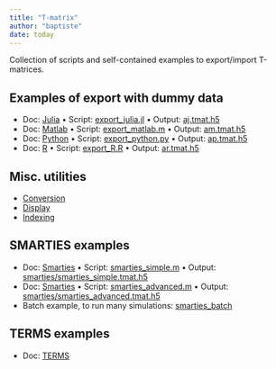 ```yaml
---
title: "T-matrix"
author: "baptiste"
date: today
---
```


Collection of scripts and self-contained examples to export/import T-matrices.

## Examples of export with dummy data

- Doc: [Julia](export_julia.html) • Script: [export_julia.jl](export_julia.jl) • Output: [aj.tmat.h5](aj.tmat.h5)
- Doc: [Matlab](export_matlab.html) • Script: [export_matlab.m](export_matlab.m) • Output: [am.tmat.h5](am.tmat.h5)
- Doc: [Python](export_python.html) • Script: [export_python.py](export_python.py) • Output: [ap.tmat.h5](ap.tmat.h5)
- Doc: [R](export_R.html) • Script: [export_R.R](export_R.R) • Output: [ar.tmat.h5](ar.tmat.h5)

## Misc. utilities

- [Conversion](conversion.html)
- [Display](display.html)
- [Indexing](indexing.html)

## SMARTIES examples

- Doc: [Smarties](smarties_simple.html) • Script: [smarties_simple.m](smarties_simple.m) • Output: [smarties/smarties_simple.tmat.h5](smarties/smarties_simple.tmat.h5)
- Doc: [Smarties](smarties_advanced.html) • Script: [smarties_advanced.m](smarties_advanced.m) • Output: [smarties/smarties_advanced.tmat.h5](smarties/smarties_advanced.tmat.h5)
- Batch example, to run many simulations: [smarties_batch](smarties_batch.html)

## TERMS examples

- Doc: [TERMS](terms_comparison.html) 

